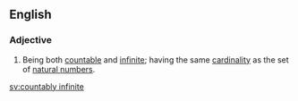 ==English==

===Adjective===
{{en-adj|pos=[[countably]] [[infinite]]|-}}

# {{mathematics|of a set}} Being both [[countable]] and [[infinite]]; having the same [[cardinality]] as the set of [[natural number]]s.

[[sv:countably infinite]]